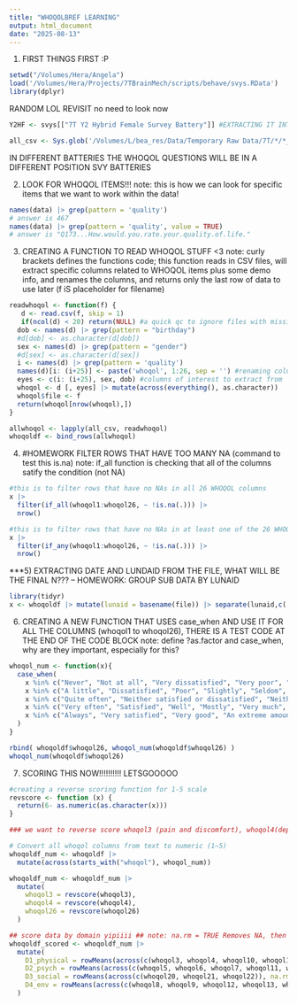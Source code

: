 ```yaml
---
title: "WHOQOLBREF LEARNING"
output: html_document
date: "2025-08-13"
---
```

1) FIRST THINGS FIRST :P
```r
setwd("/Volumes/Hera/Angela")
load('/Volumes/Hera/Projects/7TBrainMech/scripts/behave/svys.RData')
library(dplyr)
```
RANDOM LOL REVISIT no need to look now
```r
Y2HF <- svys[["7T Y2 Hybrid Female Survey Battery"]] #EXTRACTING IT INTO DATAFRAME

all_csv <- Sys.glob('/Volumes/L/bea_res/Data/Temporary Raw Data/7T/*/*_selfreport.csv') #finding where all those files are, the * is a placeholder(glob placeholder)

```

IN DIFFERENT BATTERIES THE WHOQOL QUESTIONS WILL BE IN A DIFFERENT POSITION SVY BATTERIES

2) LOOK FOR WHOQOL ITEMS!!!
note: this is how we can look for specific items that we want to work within the data! 
```r
names(data) |> grep(pattern = 'quality')
# answer is 467
names(data) |> grep(pattern = 'quality', value = TRUE)
# answer is "Q173...How.would.you.rate.your.quality.of.life."
```

3) CREATING A FUNCTION TO READ WHOQOL STUFF <3
note: curly brackets defines the functions code; this function reads in CSV files, will extract specific columns related to WHOQOL items plus some demo info, and renames the columns, and returns only the last row of data to use later (f iS placeholder for filename) 
```r
readwhoqol <- function(f) {
   d <- read.csv(f, skip = 1)
   if(ncol(d) < 20) return(NULL) #a quick qc to ignore files with missing/incomplete data
  dob <- names(d) |> grep(pattern = "birthday")
  #d[dob] <- as.character(d[dob]) 
  sex <- names(d) |> grep(pattern = "gender")
  #d[sex] <- as.character(d[sex])
  i <- names(d) |> grep(pattern = 'quality')
  names(d)[i: (i+25)] <- paste('whoqol', 1:26, sep = '') #renaming columns to be whoqol1 to whoqol26
  eyes <- c(i: (i+25), sex, dob) #columns of interest to extract from
  whoqol <- d [, eyes] |> mutate(across(everything(), as.character))
  whoqol$file <- f
  return(whoqol[nrow(whoqol),])
}

allwhoqol <- lapply(all_csv, readwhoqol)
whoqoldf <- bind_rows(allwhoqol)
```

4) #HOMEWORK FILTER ROWS THAT HAVE TOO MANY NA (command to test this is.na) note: if_all function is checking that all of the columns satify the condition (not NA)
```r
#this is to filter rows that have no NAs in all 26 WHOQOL columns 
x |> 
  filter(if_all(whoqol1:whoqol26, ~ !is.na(.))) |> 
  nrow()

#this is to filter rows that have no NAs in at least one of the 26 WHOQOL columns 
x |> 
  filter(if_any(whoqol1:whoqol26, ~ !is.na(.))) |> 
  nrow()
```

***5) EXTRACTING DATE AND LUNDAID FROM THE FILE, WHAT WILL BE THE FINAL N??? -- HOMEWORK: GROUP SUB DATA BY LUNAID
```r
library(tidyr)
x <- whoqoldf |> mutate(lunaid = basename(file)) |> separate(lunaid,c('lunaid', "visitdate"))
```

6) CREATING A NEW FUNCTION THAT USES case_when AND USE IT FOR ALL THE COLUMNS (whoqol1 to whoqol26), THERE IS A TEST CODE AT THE END OF THE CODE BLOCK 
note: define ?as.factor and case_when, why are they important, especially for this? 
```r
whoqol_num <- function(x){
  case_when(
    x %in% c("Never", "Not at all", "Very dissatisfied", "Very poor", "1") ~ 1,
    x %in% c("A little", "Dissatisfied", "Poor", "Slightly", "Seldom", "2") ~ 2,
    x %in% c("Quite often", "Neither satisfied or dissatisfied", "Neither poor nor well", "Moderately", "A moderate amount", "Neither poor nor good", "3") ~ 3,
    x %in% c("Very often", "Satisfied", "Well", "Mostly", "Very much", "Satisfied", "Good", "4") ~ 4,
    x %in% c("Always", "Very satisfied", "Very good", "An extreme amount", "Extremely", "Completely", "Very well", "5") ~ 5
  )
}

rbind( whoqoldf$whoqol26, whoqol_num(whoqoldf$whoqol26) ) 
whoqol_num(whoqoldf$whoqol26)
```

7) SCORING THIS NOW!!!!!!!!!! LETSGOOOOO
```r
#creating a reverse scoring function for 1-5 scale 
revscore <- function (x) {
  return(6- as.numeric(as.character(x)))
}

### we want to reverse score whoqol3 (pain and discomfort), whoqol4(dependence on medicinal substances), and whoqol26(negative feelings) ###

# Convert all whoqol columns from text to numeric (1–5)
whoqoldf_num <- whoqoldf |> 
  mutate(across(starts_with("whoqol"), whoqol_num))

whoqoldf_num <- whoqoldf_num |>
  mutate(
    whoqol3 = revscore(whoqol3),
    whoqol4 = revscore(whoqol4),
    whoqol26 = revscore(whoqol26)
  )

## score data by domain yipiiii ## note: na.rm = TRUE Removes NA, then computes -- note: rowMeans(across(c(...) is used to compute the mean of several columns across each row
whoqoldf_scored <- whoqoldf_num |> 
  mutate(
    D1_physical = rowMeans(across(c(whoqol3, whoqol4, whoqol10, whoqol15, whoqol16, whoqol17, whoqol18)), na.rm = TRUE),
    D2_psych = rowMeans(across(c(whoqol5, whoqol6, whoqol7, whoqol11, whoqol19, whoqol26)), na.rm = TRUE),
    D3_social = rowMeans(across(c(whoqol20, whoqol21, whoqol22)), na.rm = TRUE),
    D4_env = rowMeans(across(c(whoqol8, whoqol9, whoqol12, whoqol13, whoqol14, whoqol23, whoqol24, whoqol25)), na.rm = TRUE)
  )


```



